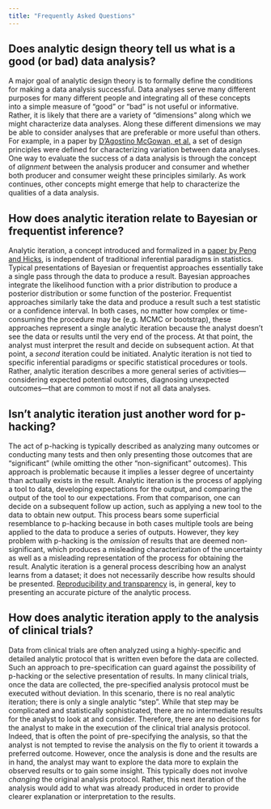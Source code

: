 ```yaml
---
title: "Frequently Asked Questions"
---
```


## Does analytic design theory tell us what is a good (or bad) data analysis?

A major goal of analytic design theory is to formally define the conditions for making a data analysis successful. Data analyses serve many different purposes for many different people and integrating all of these concepts into a simple measure of "good" or "bad" is not useful or informative. Rather, it is likely that there are a variety of "dimensions" along which we might characterize data analyses. Along these different dimensions we may be able to consider analyses that are preferable or more useful than others. For example, in a paper by [D'Agostino McGowan, et al.](https://www.tandfonline.com/doi/full/10.1080/10618600.2022.2104290) a set of design principles were defined for characterizing variation between data analyses. One way to evaluate the success of a data analysis is through the concept of *alignment* between the analysis producer and consumer and whether both producer and consumer weight these principles similarly. As work continues, other concepts might emerge that help to characterize the qualities of a data analysis.


## How does analytic iteration relate to Bayesian or frequentist inference?

Analytic iteration, a concept introduced and formalized in a [paper by Peng and Hicks](https://arxiv.org/abs/2309.08494), is independent of traditional inferential paradigms in statistics. Typical presentations of Bayesian or frequentist approaches essentially take a single pass through the data to produce a result. Bayesian approaches integrate the likelihood function with a prior distribution to produce a posterior distribution or some function of the posterior. Frequentist approaches similarly take the data and produce a result such a test statistic or a confidence interval. In both cases, no matter how complex or time-consuming the procedure may be (e.g. MCMC or bootstrap), these approaches represent a single analytic iteration because the analyst doesn't see the data or results until the very end of the process. At that point, the analyst must interpret the result and decide on subsequent action. At that point, a *second* iteration could be initiated. Analytic iteration is not tied to specific inferential paradigms or specific statistical procedures or tools. Rather, analytic iteration describes a more general series of activities---considering expected potential outcomes, diagnosing unexpected outcomes---that are common to most if not all data analyses.


## Isn't analytic iteration just another word for p-hacking?

The act of p-hacking is typically described as analyzing many outcomes or conducting many tests and then only presenting those outcomes that are "significant" (while omitting the other "non-significant" outcomes). This approach is problematic because it implies a lesser degree of uncertainty than actually exists in the result. Analytic iteration is the process of applying a tool to data, developing expectations for the output, and comparing the output of the tool to our expectations. From that comparison, one can decide on a subsequent follow up action, such as applying a new tool to the data to obtain new output. This process bears some superficial resemblance to p-hacking because in both cases multiple tools are being applied to the data to produce a series of outputs. However, they key problem with p-hacking is the *omission* of results that are deemed non-significant, which produces a misleading characterization of the uncertainty as well as a misleading representation of the process for obtaining the result. Analytic iteration is a general process describing how an analyst learns from a dataset; it does not necessarily describe how results should be presented. [Reproducibility and transparency](https://www.annualreviews.org/doi/full/10.1146/annurev-publhealth-012420-105110) is, in general, key to presenting an accurate picture of the analytic process.


## How does analytic iteration apply to the analysis of clinical trials?

Data from clinical trials are often analyzed using a highly-specific and detailed analytic protocol that is written even before the data are collected. Such an approach to pre-specification can guard against the possibility of p-hacking or the selective presentation of results. In many clinical trials, once the data are collected, the pre-specified analysis protocol must be executed without deviation. In this scenario, there is no real analytic iteration; there is only a single analytic "step". While that step may be complicated and statistically sophisticated, there are no intermediate results for the analyst to look at and consider. Therefore, there are no decisions for the analyst to make in the execution of the clinical trial analysis protocol. Indeed, that is often the point of pre-specifying the analysis, so that the analyst is not tempted to revise the analysis on the fly to orient it towards a preferred outcome. However, once the analysis is done and the results are in hand, the analyst may want to explore the data more to explain the observed results or to gain some insight. This typically does not involve *changing* the original analysis protocol. Rather, this next iteration of the analysis would add to what was already produced in order to provide clearer explanation or interpretation to the results.



















